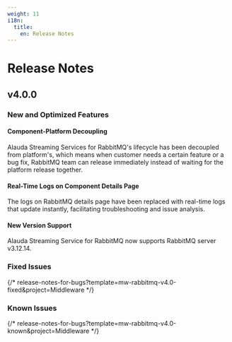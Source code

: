 ```yaml
---
weight: 11
i18n:
  title:
    en: Release Notes
---
```


# Release Notes

## v4.0.0

### New and Optimized Features

#### Component-Platform Decoupling

Alauda Streaming Services for RabbitMQ's lifecycle has been decoupled from platform's, which means when customer needs a certain feature or a bug fix, RabbitMQ team can release immediately instead of waiting for the platform release together.

#### Real-Time Logs on Component Details Page

The logs on RabbitMQ details page have been replaced with real-time logs that update instantly, facilitating troubleshooting and issue analysis.

#### New Version Support

Alauda Streaming Service for RabbitMQ now supports RabbitMQ server v3.12.14.

### Fixed Issues

{/* release-notes-for-bugs?template=mw-rabbitmq-v4.0-fixed&project=Middleware */}

### Known Issues

{/* release-notes-for-bugs?template=mw-rabbitmq-v4.0-known&project=Middleware */}


